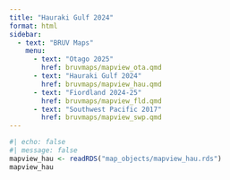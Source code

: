 ```yaml
---
title: "Hauraki Gulf 2024"
format: html
sidebar:
  - text: "BRUV Maps"
    menu:
      - text: "Otago 2025"
        href: bruvmaps/mapview_ota.qmd
      - text: "Hauraki Gulf 2024"
        href: bruvmaps/mapview_hau.qmd
      - text: "Fiordland 2024-25"
        href: bruvmaps/mapview_fld.qmd
      - text: "Southwest Pacific 2017"
        href: bruvmaps/mapview_swp.qmd
---
```


```r
#| echo: false
#| message: false
mapview_hau <- readRDS("map_objects/mapview_hau.rds")
mapview_hau
```
